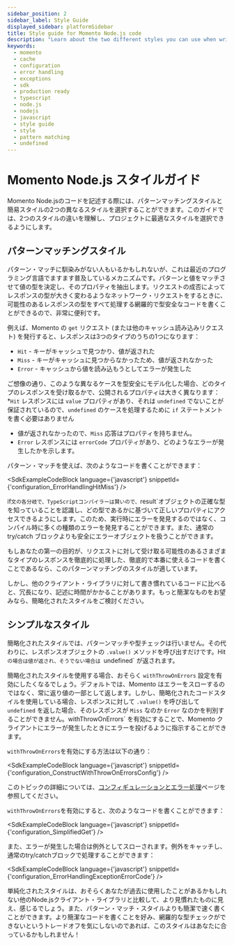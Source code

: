 ```yaml
---
sidebar_position: 2
sidebar_label: Style Guide
displayed_sidebar: platformSidebar
title: Style guide for Momento Node.js code
description: "Learn about the two different styles you can use when writing Momento Node.js code: the pattern matching style, or the simplified style."
keywords:
  - momento
  - cache
  - configuration
  - error handling
  - exceptions
  - sdk
  - production ready
  - typescript
  - node.js
  - nodejs
  - javascript
  - style guide
  - style
  - pattern matching
  - undefined
---
```



# Momento Node.js スタイルガイド

Momento Node.jsのコードを記述する際には、パターンマッチングスタイルと簡易スタイルの2つの異なるスタイルを選択することができます。このガイドでは、2つのスタイルの違いを理解し、プロジェクトに最適なスタイルを選択できるようにします。

## パターンマッチングスタイル

パターン・マッチに馴染みがない人もいるかもしれないが、これは最近のプログラミング言語でますます普及しているメカニズムです。パターンと値をマッチさせて値の型を決定し、そのプロパティを抽出します。リクエストの成否によってレスポンスの型が大きく変わるようなネットワーク・リクエストをするときに、可能性のあるレスポンスの型をすべて処理する網羅的で型安全なコードを書くことができるので、非常に便利です。

例えば、Momento の `get` リクエスト (または他のキャッシュ読み込みリクエスト) を発行すると、レスポンスは3つのタイプのうちの1つになります：

* `Hit` - キーがキャッシュで見つかり、値が返された
* `Miss` - キーがキャッシュに見つからなかったため、値が返されなかった
* `Error` - キャッシュから値を読み込もうとしてエラーが発生した

ご想像の通り、このような異なるケースを型安全にモデル化した場合、どのタイプのレスポンスを受け取るかで、公開されるプロパティは大きく異なります：
*`Hit` レスポンスには `value` プロパティがあり、それは `undefined` でないことが保証されているので、`undefined` のケースを処理するために `if` ステートメントを書く必要はありません
* 値が返されなかったので、`Miss` 応答はプロパティを持ちません。
* `Error` レスポンスには `errorCode` プロパティがあり、どのようなエラーが発生したかを示します。

パターン・マッチを使えば、次のようなコードを書くことができます：

<SdkExampleCodeBlock language={'javascript'} snippetId={'configuration_ErrorHandlingHitMiss'} />

if`文の各分岐で、TypeScriptコンパイラーは賢いので、`result`オブジェクトの正確な型を知っていることを認識し、どの型であるかに基づいて正しいプロパティにアクセスできるようにします。このため、実行時にエラーを発見するのではなく、コンパイル時に多くの種類のエラーを発見することができます。また、通常の try/catch ブロックよりも安全にエラーオブジェクトを扱うことができます。

もしあなたの第一の目的が、リクエストに対して受け取る可能性のあるさまざまなタイプのレスポンスを徹底的に処理した、徹底的で本番に使えるコードを書くことであるなら、このパターンマッチングのスタイルが適しています。

しかし、他のクライアント・ライブラリに対して書き慣れているコードに比べると、冗長になり、記述に時間がかかることがあります。もっと簡潔なものをお望みなら、簡略化されたスタイルをご検討ください。

## シンプルなスタイル

簡略化されたスタイルでは、パターンマッチや型チェックは行いません。その代わりに、レスポンスオブジェクトの `.value()` メソッドを呼び出すだけです。Hit`の場合は値が返され、そうでない場合は `undefined` が返されます。

簡略化されたスタイルを使用する場合、おそらく `withThrowOnErrors` 設定を有効にしたくなるでしょう。デフォルトでは、Momento はエラーをスローするのではなく、常に返り値の一部として返します。しかし、簡略化されたコードスタイルを使用している場合、レスポンスに対して `.value()` を呼び出して `undefined` を返した場合、そのレスポンスが `Miss` なのか `Error` なのかを判別することができません。withThrowOnErrors` を有効にすることで、Momento クライアントにエラーが発生したときにエラーを投げるように指示することができます。

`withThrowOnErrors`を有効にする方法は以下の通り：

<SdkExampleCodeBlock language={'javascript'} snippetId={'configuration_ConstructWithThrowOnErrorsConfig'} />

このトピックの詳細については、[コンフィギュレーションとエラー処理](./config-and-error-handling.mdx)ページを参照してください。

`withThrowOnErrors`を有効にすると、次のようなコードを書くことができます：

<SdkExampleCodeBlock language={'javascript'} snippetId={'configuration_SimplifiedGet'} />

また、エラーが発生した場合は例外としてスローされます。例外をキャッチし、通常のtry/catchブロックで処理することができます：

<SdkExampleCodeBlock language={'javascript'} snippetId={'configuration_ErrorHandlingExceptionErrorCode'} />

単純化されたスタイルは、おそらくあなたが過去に使用したことがあるかもしれない他のNode.jsクライアント・ライブラリと比較して、より見慣れたものに見え、感じるでしょう。また、パターン・マッチ・スタイルよりも簡潔で速く書くことができます。より簡潔なコードを書くことを好み、網羅的な型チェックができないというトレードオフを気にしないのであれば、このスタイルはあなたに合っているかもしれません！
